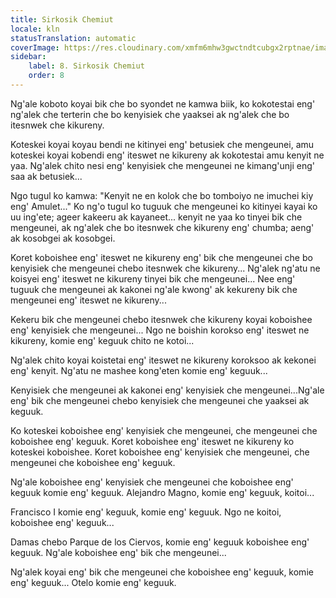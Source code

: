 ```yaml
---
title: Sirkosik Chemiut
locale: kln
statusTranslation: automatic
coverImage: https://res.cloudinary.com/xmfm6mhw3gwctndtcubgx2rptnae/image/upload/v1740468922/small_cover_tratado_de_psicologia_revolucionaria_a4c0dca4e0.webp
sidebar:
    label: 8. Sirkosik Chemiut
    order: 8
---
```

Ng'ale koboto koyai bik che bo syondet ne kamwa biik, ko kokotestai eng' ng'alek che terterin che bo kenyisiek che yaaksei ak ng'alek che bo itesnwek che kikureny.

Koteskei koyai koyau bendi ne kitinyei eng' betusiek che mengeunei, amu koteskei koyai kobendi eng' iteswet ne kikureny ak kokotestai amu kenyit ne yaa.  Ng'alek chito nesi eng' kenyisiek che mengeunei ne kimang'unji eng' saa ak betusiek...

Ngo tugul ko kamwa: "Kenyit ne en kolok che bo tomboiyo ne imuchei kiy eng' Amulet..." Ko ng'o tugul ko tuguuk che mengeunei ko kitinyei kayai ko uu ing'ete; ageer kakeeru ak kayaneet... kenyit ne yaa ko tinyei bik che mengeunei, ak ng'alek che bo itesnwek che kikureny eng' chumba; aeng' ak kosobgei ak kosobgei.

Koret koboishee eng' iteswet ne kikureny eng' bik che mengeunei che bo kenyisiek che mengeunei chebo itesnwek che kikureny... Ng'alek ng'atu ne koisyei eng' iteswet ne kikureny tinyei bik che mengeunei... Nee eng' tuguuk che mengeunei ak kakonei ng'ale kwong' ak kekureny bik che mengeunei eng' iteswet ne kikureny...

Kekeru bik che mengeunei chebo itesnwek che kikureny koyai koboishee eng' kenyisiek che mengeunei... Ngo ne boishin korokso eng' iteswet ne kikureny, komie eng' keguuk chito ne kotoi...

Ng'alek chito koyai koistetai eng' iteswet ne kikureny koroksoo ak kekonei eng' kenyit. Ng'atu ne mashee kong'eten komie eng' keguuk...

Kenyisiek che mengeunei ak kakonei eng' kenyisiek che mengeunei...Ng'ale eng' bik che mengeunei chebo kenyisiek che mengeunei che yaaksei ak keguuk.

Ko koteskei koboishee eng' kenyisiek che mengeunei, che mengeunei che koboishee eng' keguuk. Koret koboishee eng' iteswet ne kikureny ko koteskei koboishee. Koret koboishee eng' kenyisiek che mengeunei, che mengeunei che koboishee eng' keguuk.

Ng'ale koboishee eng' kenyisiek che mengeunei che koboishee eng' keguuk komie eng' keguuk.
Alejandro Magno, komie eng' keguuk, koitoi...

Francisco I komie eng' keguuk, komie eng' keguuk. Ngo ne koitoi, koboishee eng' keguuk...

Damas chebo Parque de los Ciervos, komie eng' keguuk koboishee eng' keguuk. Ng'ale koboishee eng' bik che mengeunei...

Ng'alek koyai eng' bik che mengeunei che koboishee eng' keguuk, komie eng' keguuk... Otelo komie eng' keguuk.

